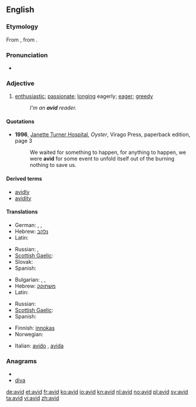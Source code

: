 ==English==

===Etymology===
From {{etyl|la|en}} {{term|avidus||eager, desirous; greedy|lang=la}}, from {{term|aveo|aveō|wish, desire, long for, crave|lang=la}}.

===Pronunciation===
* {{IPA|/ævɪd/|/ævəd/|lang=en}}

===Adjective===
{{en-adj}}

# [[enthusiastic]]; [[passionate]]; [[long]]ing eagerly; [[eager]]; [[greedy]]
#: ''I'm an '''avid''' reader.''

====Quotations====
* '''1996''', [[w:Janette Turner Hospital|Janette Turner Hospital]], ''Oyster'', Virago Press, paperback edition, page 3
*: We waited for something to happen, for anything to happen, we were '''avid''' for some event to unfold itself out of the burning nothing to save us.

====Derived terms====
* [[avidly]]
* [[avidity]]

====Translations====
{{trans-top|enthusiastic; passionate}}
* German: {{t-|de|passioniert}},  {{t+|de|begeistert}},  {{t+|de|eifrig}}
* Hebrew: [[נלהב]]
* Latin: {{t+|la|avidus}}
{{trans-mid}}
* Russian: {{t|ru|заядлый}}, {{t|ru|страстный}}
* [[Scottish Gaelic]]: {{t|gd|gionach}}
* Slovak: {{t-|sk|nadšený|m}}
* Spanish: {{t|es|ávido}}
{{trans-bottom}}

{{trans-top|longing eagerly; eager; greedy}}
* Bulgarian: {{t+|bg|алчен}},  {{t+|bg|лаком}},  {{t|bg|ненаситен}}
* Hebrew: [[משתוקק]]
* Latin: {{t+|la|avidus}}
{{trans-mid}}
* Russian: {{t+|ru|алчный}}
* [[Scottish Gaelic]]: {{t|gd|gionach}}
* Spanish: {{t|es|ávido}}
{{trans-bottom}}

{{checktrans-top}}
* Finnish: [[innokas]]
* Norwegian: {{t|no|ivrig}}
{{trans-mid}}
* Italian: [[avido]] {{m}}, [[avida]] {{f}}
{{trans-bottom}}

===Anagrams===
* {{alphagram|adiv}}
* [[diva#English|diva]]

[[de:avid]]
[[et:avid]]
[[fr:avid]]
[[ko:avid]]
[[io:avid]]
[[kn:avid]]
[[nl:avid]]
[[no:avid]]
[[pl:avid]]
[[sv:avid]]
[[ta:avid]]
[[vi:avid]]
[[zh:avid]]